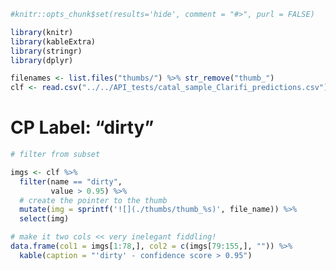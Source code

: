 ```r
#knitr::opts_chunk$set(results='hide', comment = "#>", purl = FALSE)

library(knitr)
library(kableExtra)
library(stringr)
library(dplyr)

filenames <- list.files("thumbs/") %>% str_remove("thumb_")
clf <- read.csv("../../API_tests/catal_sample_Clarifi_predictions.csv")
```

# CP Label: "dirty"

```r

# filter from subset 

imgs <- clf %>% 
  filter(name == "dirty",
         value > 0.95) %>% 
  # create the pointer to the thumb
  mutate(img = sprintf('![](./thumbs/thumb_%s)', file_name)) %>% 
  select(img) 

# make it two cols << very inelegant fiddling!
data.frame(col1 = imgs[1:78,], col2 = c(imgs[79:155,], "")) %>% 
  kable(caption = "'dirty' - confidence score > 0.95")

```
  

